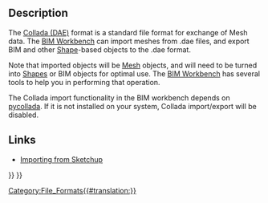 <languages/>

{{Docnav
|[[Arch_IFC|IFC]]
|[[Arch_OBJ|OBJ]]
|[[BIM_Workbench|BIM]]
|IconL=
|IconR=
|IconC=Workbench_BIM.svg
}}

{{TOCright}}

== Description ==

The [https://en.wikipedia.org/wiki/COLLADA Collada (DAE)] format is a standard file format for exchange of Mesh data. The [[BIM_Workbench|BIM Workbench]] can import meshes from .dae files, and export BIM and other [[Part_Workbench|Shape]]-based objects to the .dae format.

Note that imported objects will be [[Mesh_Workbench|Mesh]] objects, and will need to be turned into [[Shape|Shapes]] or BIM objects for optimal use. The [[BIM_Workbench|BIM Workbench]] has several tools to help you in performing that operation.

The Collada import functionality in the BIM workbench depends on [https://pycollada.github.io pycollada]. If it is not installed on your system, Collada import/export will be disabled.

==Links==

* [[Importing_From_Sketchup|Importing from Sketchup]]


{{Docnav
|[[Arch_IFC|IFC]]
|[[Arch_OBJ|OBJ]]
|[[BIM_Workbench|BIM]]
|IconL=
|IconR=
|IconC=Workbench_BIM.svg
}}

{{BIM_Tools_navi{{#translation:}}}}
{{Userdocnavi{{#translation:}}}}
[[Category:File_Formats{{#translation:}}]]